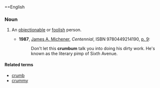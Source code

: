 ==English
===Noun===
{{en-noun}}

# {{slang}} An [[objectionable]] or [[foolish]] person.
#* '''1987''', [[w:James A. Michener|James A. Michener]], ''Centennial'', ISBN 9780449214190, [http://books.google.ca/books?id=iv62ZfasDeIC&pg=PA9&dq=crumbum+subject:%22fiction%22&lr=&as_drrb_is=b&as_minm_is=0&as_miny_is=1800&as_maxm_is=0&as_maxy_is=1990&as_brr=3&client=firefox-a&cd=1#v=onepage&q=crumbum%20subject%3A%22fiction%22&f=false p. 9]:
#*: Don't let this '''crumbum''' talk you into doing his dirty work. He's known as the literary pimp of Sixth Avenue.

====Related terms====
* [[crumb]]
* [[crummy]]